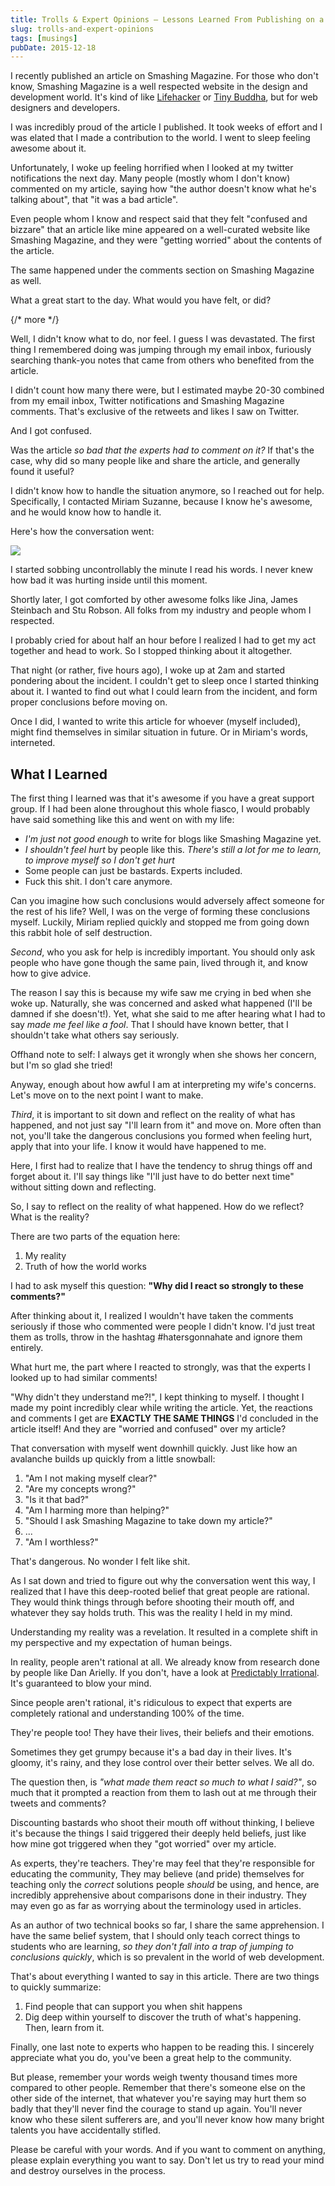 ```yaml
---
title: Trolls & Expert Opinions – Lessons Learned From Publishing on a Popular Website
slug: trolls-and-expert-opinions
tags: [musings]
pubDate: 2015-12-18
---
```


I recently published an article on Smashing Magazine. For those who don't know, Smashing Magazine is a well respected website in the design and development world. It's kind of like [Lifehacker](http://lifehacker.com/) or [Tiny Buddha](http://tinybuddha.com/), but for web designers and developers.

I was incredibly proud of the article I published. It took weeks of effort and I was elated that I made a contribution to the world. I went to sleep feeling awesome about it.

Unfortunately, I woke up feeling horrified when I looked at my twitter notifications the next day. Many people (mostly whom I don't know) commented on my article, saying how "the author doesn't know what he's talking about", that "it was a bad article".

Even people whom I know and respect said that they felt "confused and bizzare" that an article like mine appeared on a well-curated website like Smashing Magazine, and they were "getting worried" about the contents of the article.

The same happened under the comments section on Smashing Magazine as well.

What a great start to the day. What would you have felt, or did?

{/* more */}

Well, I didn't know what to do, nor feel. I guess I was devastated. The first thing I remembered doing was jumping through my email inbox, furiously searching thank-you notes that came from others who benefited from the article.

I didn't count how many there were, but I estimated maybe 20-30 combined from my email inbox, Twitter notifications and Smashing Magazine comments. That's exclusive of the retweets and likes I saw on Twitter.

And I got confused.

Was the article _so bad that the experts had to comment on it?_ If that's the case, why did so many people like and share the article, and generally found it useful?

I didn't know how to handle the situation anymore, so I reached out for help. Specifically, I contacted Miriam Suzanne, because I know he's awesome, and he would know how to handle it.

Here's how the conversation went:

<Image src="/assets/2015/12/advice-from-miriam.png" />

I started sobbing uncontrollably the minute I read his words. I never knew how bad it was hurting inside until this moment.

Shortly later, I got comforted by other awesome folks like Jina, James Steinbach and Stu Robson. All folks from my industry and people whom I respected.

I probably cried for about half an hour before I realized I had to get my act together and head to work. So I stopped thinking about it altogether.

That night (or rather, five hours ago), I woke up at 2am and started pondering about the incident. I couldn't get to sleep once I started thinking about it. I wanted to find out what I could learn from the incident, and form proper conclusions before moving on.

Once I did, I wanted to write this article for whoever (myself included), might find themselves in similar situation in future. Or in Miriam's words, interneted.

## What I Learned

The first thing I learned was that it's awesome if you have a great support group. If I had been alone throughout this whole fiasco, I would probably have said something like this and went on with my life:

- _I'm just not good enough_ to write for blogs like Smashing Magazine yet.
- _I shouldn't feel hurt_ by people like this. _There's still a lot for me to learn, to improve myself so I don't get hurt_
- Some people can just be bastards. Experts included.
- Fuck this shit. I don't care anymore.

Can you imagine how such conclusions would adversely affect someone for the rest of his life? Well, I was on the verge of forming these conclusions myself. Luckily, Miriam replied quickly and stopped me from going down this rabbit hole of self destruction.

_Second_, who you ask for help is incredibly important. You should only ask people who have gone though the same pain, lived through it, and know how to give advice.

The reason I say this is because my wife saw me crying in bed when she woke up. Naturally, she was concerned and asked what happened (I'll be damned if she doesn't!). Yet, what she said to me after hearing what I had to say _made me feel like a fool_. That I should have known better, that I shouldn't take what others say seriously.

Offhand note to self: I always get it wrongly when she shows her concern, but I'm so glad she tried!

Anyway, enough about how awful I am at interpreting my wife's concerns. Let's move on to the next point I want to make.

_Third_, it is important to sit down and reflect on the reality of what has happened, and not just say "I'll learn from it" and move on. More often than not, you'll take the dangerous conclusions you formed when feeling hurt, apply that into your life. I know it would have happened to me.

Here, I first had to realize that I have the tendency to shrug things off and forget about it. I'll say things like "I'll just have to do better next time" without sitting down and reflecting.

So, I say to reflect on the reality of what happened. How do we reflect? What is the reality?

There are two parts of the equation here:

1. My reality
2. Truth of how the world works

I had to ask myself this question: **"Why did I react so strongly to these comments?"**

After thinking about it, I realized I wouldn't have taken the comments seriously if those who commented were people I didn't know. I'd just treat them as trolls, throw in the hashtag #hatersgonnahate and ignore them entirely.

What hurt me, the part where I reacted to strongly, was that the experts I looked up to had similar comments!

"Why didn't they understand me?!", I kept thinking to myself. I thought I made my point incredibly clear while writing the article. Yet, the reactions and comments I get are **EXACTLY THE SAME THINGS** I'd concluded in the article itself! And they are "worried and confused" over my article?

That conversation with myself went downhill quickly. Just like how an avalanche builds up quickly from a little snowball:

1. "Am I not making myself clear?"
2. "Are my concepts wrong?"
3. "Is it that bad?"
4. "Am I harming more than helping?"
5. "Should I ask Smashing Magazine to take down my article?"
6. ...
7. "Am I worthless?"

That's dangerous. No wonder I felt like shit.

As I sat down and tried to figure out why the conversation went this way, I realized that I have this deep-rooted belief that great people are rational. They would think things through before shooting their mouth off, and whatever they say holds truth. This was the reality I held in my mind.

Understanding my reality was a revelation. It resulted in a complete shift in my perspective and my expectation of human beings.

In reality, people aren't rational at all. We already know from research done by people like Dan Arielly. If you don't, have a look at [Predictably Irrational](http://www.amazon.com/Predictably-Irrational-Revised-Expanded-Edition/dp/0061353248). It's guaranteed to blow your mind.

Since people aren't rational, it's ridiculous to expect that experts are completely rational and understanding 100% of the time.

They're people too! They have their lives, their beliefs and their emotions.

Sometimes they get grumpy because it's a bad day in their lives. It's gloomy, it's rainy, and they lose control over their better selves. We all do.

The question then, is _"what made them react so much to what I said?"_, so much that it prompted a reaction from them to lash out at me through their tweets and comments?

Discounting bastards who shoot their mouth off without thinking, I believe it's because the things I said triggered their deeply held beliefs, just like how mine got triggered when they "got worried" over my article.

As experts, they're teachers. They're may feel that they're responsible for educating the community, They may believe (and pride) themselves for teaching only the _correct_ solutions people _should_ be using, and hence, are incredibly apprehensive about comparisons done in their industry. They may even go as far as worrying about the terminology used in articles.

As an author of two technical books so far, I share the same apprehension. I have the same belief system, that I should only teach correct things to students who are learning, _so they don't fall into a trap of jumping to conclusions quickly_, which is so prevalent in the world of web development.

That's about everything I wanted to say in this article. There are two things to quickly summarize:

1. Find people that can support you when shit happens
2. Dig deep within yourself to discover the truth of what's happening. Then, learn from it.

Finally, one last note to experts who happen to be reading this. I sincerely appreciate what you do, you've been a great help to the community.

But please, remember your words weigh twenty thousand times more compared to other people. Remember that there's someone else on the other side of the internet, that whatever you're saying may hurt them so badly that they'll never find the courage to stand up again. You'll never know who these silent sufferers are, and you'll never know how many bright talents you have accidentally stifled.

Please be careful with your words. And if you want to comment on anything, please explain everything you want to say. Don't let us try to read your mind and destroy ourselves in the process.
